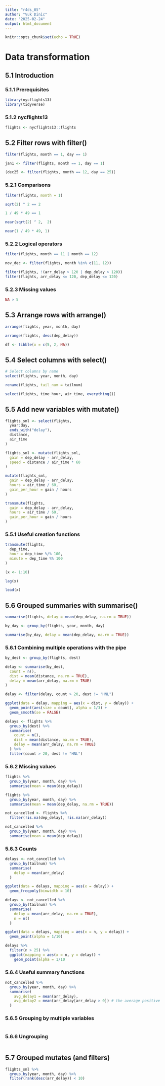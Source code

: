 ---
title: "r4ds_05"
author: "Vuk Dinic"
date: "2025-02-24"
output: html_document
---

```{r setup, include=FALSE}
knitr::opts_chunk$set(echo = TRUE)
```

# Data transformation

## 5.1 Introduction
### 5.1.1 Prerequisites
```{r}
library(nycflights13)
library(tidyverse)
```
### 5.1.2 nycflights13
```{r}
flights <- nycflights13::flights
```

## 5.2 Filter rows with filter()
```{r}
filter(flights, month == 1, day == 1)
```

```{r}
jan1 <- filter(flights, month == 1, day == 1)
```

```{r}
(dec25 <- filter(flights, month == 12, day == 25))
```

### 5.2.1 Comparisons
```{r}
filter(flights, month = 1)
```

```{r}
sqrt(2) ^ 2 == 2
```

```{r}
1 / 49 * 49 == 1
```

```{r}
near(sqrt(2) ^ 2,  2)
```

```{r}
near(1 / 49 * 49, 1)
```
### 5.2.2 Logical operators
```{r}
filter(flights, month == 11 | month == 12)
```

```{r}
nov_dec <- filter(flights, month %in% c(11, 12))
```

```{r}
filter(flights, !(arr_delay > 120 | dep_delay > 120))
filter(flights, arr_delay <= 120, dep_delay <= 120)
```

### 5.2.3 Missing values
```{r}
NA > 5
```

## 5.3 Arrange rows with arrange()
```{r}
arrange(flights, year, month, day)
```

```{r}
arrange(flights, desc(dep_delay))
```

```{r}
df <- tibble(x = c(5, 2, NA))
```

## 5.4 Select columns with select()
```{r}
# Select columns by name
select(flights, year, month, day)
```

```{r}
rename(flights, tail_num = tailnum)
```

```{r}
select(flights, time_hour, air_time, everything())
```

## 5.5 Add new variables with mutate()
```{r}
flights_sml <- select(flights, 
  year:day, 
  ends_with("delay"), 
  distance, 
  air_time
)

flights_sml <- mutate(flights_sml,
  gain = dep_delay - arr_delay,
  speed = distance / air_time * 60
)
```

```{r}
mutate(flights_sml,
  gain = dep_delay - arr_delay,
  hours = air_time / 60,
  gain_per_hour = gain / hours
)
```

```{r}
transmute(flights,
  gain = dep_delay - arr_delay,
  hours = air_time / 60,
  gain_per_hour = gain / hours
)
```

### 5.5.1 Useful creation functions
```{r}
transmute(flights,
  dep_time,
  hour = dep_time %/% 100,
  minute = dep_time %% 100
)
```

```{r}
(x <- 1:10)
```
```{r}
lag(x)
```
```{r}
lead(x)
```
## 5.6 Grouped summaries with summarise()
```{r}
summarise(flights, delay = mean(dep_delay, na.rm = TRUE))
```

```{r}
by_day <- group_by(flights, year, month, day)
```
```{r}
summarise(by_day, delay = mean(dep_delay, na.rm = TRUE))
```

### 5.6.1 Combining multiple operations with the pipe
```{r}
by_dest <- group_by(flights, dest)
```
```{r}
delay <- summarise(by_dest,
  count = n(),
  dist = mean(distance, na.rm = TRUE),
  delay = mean(arr_delay, na.rm = TRUE)
)
```
```{r}
delay <- filter(delay, count > 20, dest != "HNL")
```

```{r}
ggplot(data = delay, mapping = aes(x = dist, y = delay)) +
  geom_point(aes(size = count), alpha = 1/3) +
  geom_smooth(se = FALSE)
```

```{r}
delays <- flights %>% 
  group_by(dest) %>% 
  summarise(
    count = n(),
    dist = mean(distance, na.rm = TRUE),
    delay = mean(arr_delay, na.rm = TRUE)
  ) %>% 
  filter(count > 20, dest != "HNL")
```

### 5.6.2 Missing values
```{r}
flights %>% 
  group_by(year, month, day) %>% 
  summarise(mean = mean(dep_delay))
```

```{r}
flights %>% 
  group_by(year, month, day) %>% 
  summarise(mean = mean(dep_delay, na.rm = TRUE))
```

```{r}
not_cancelled <- flights %>% 
  filter(!is.na(dep_delay), !is.na(arr_delay))
```

```{r}
not_cancelled %>% 
  group_by(year, month, day) %>% 
  summarise(mean = mean(dep_delay))
```

### 5.6.3 Counts
```{r}
delays <- not_cancelled %>% 
  group_by(tailnum) %>% 
  summarise(
    delay = mean(arr_delay)
  )
```
```{r}
ggplot(data = delays, mapping = aes(x = delay)) + 
  geom_freqpoly(binwidth = 10)
```

```{r}
delays <- not_cancelled %>% 
  group_by(tailnum) %>% 
  summarise(
    delay = mean(arr_delay, na.rm = TRUE),
    n = n()
  )
```
```{r}
ggplot(data = delays, mapping = aes(x = n, y = delay)) + 
  geom_point(alpha = 1/10)
```

```{r}
delays %>% 
  filter(n > 25) %>% 
  ggplot(mapping = aes(x = n, y = delay)) + 
    geom_point(alpha = 1/10
```

### 5.6.4 Useful summary functions
```{r}
not_cancelled %>% 
  group_by(year, month, day) %>% 
  summarise(
    avg_delay1 = mean(arr_delay),
    avg_delay2 = mean(arr_delay[arr_delay > 0]) # the average positive delay
  )
```

### 5.6.5 Grouping by multiple variables
```{r}

```

### 5.6.6 Ungrouping
```{r}

```

## 5.7 Grouped mutates (and filters)
```{r}
flights_sml %>% 
  group_by(year, month, day) %>%
  filter(rank(desc(arr_delay)) < 10)
```

